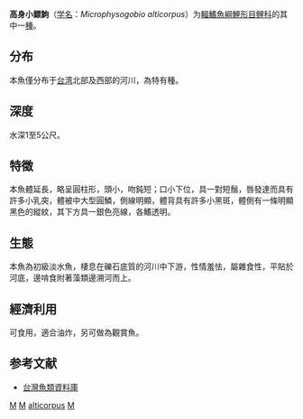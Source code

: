 {{Speciesbox 
| genus = Microphysogobio
| species = alticorpus
| authority = [[Banarescu|Banarescu]] & [[Nalbant|Nalbant]], 1968
| status = NE
| synonyms = *''Microphysogobio brevirostris alticorpus''<br /><small>Banarescu & Nalbant, 1968</small>
}}
'''高身小鳔鮈'''（[[学名|学名]]：''Microphysogobio alticorpus''）为[[輻鰭魚綱|輻鰭魚綱]][[鯉形目|鯉形目]][[鲤科|鲤科]]的其中一[[種|種]]。

==分布==
本魚僅分布于[[台湾|台湾]]北部及西部的河川，為特有種。

==深度==
水深1至5公尺。

==特徵==
本魚體延長，略呈圓柱形，頭小，吻鈍短；口小下位，具一對短鬚，唇發達而具有許多小乳突，體被中大型圓鱗，側線明顯，體背具有許多小黑斑，體側有一條明顯黑色的縱紋，其下方具一銀色亮線，各鰭透明。

==生態==
本魚為初級淡水魚，棲息在礫石底質的河川中下游，性情羞怯，屬雜食性，平貼於河底，邊啃食附著藻類邊溯河而上。

==經濟利用==
可食用，適合油炸，另可做為觀賞魚。

== 参考文献 ==
*[http://fishdb.sinica.edu.tw/ 台灣魚類資料庫] {{Wayback|url=http://fishdb.sinica.edu.tw/ |date=20160304193340 }}

{{Taxonbar}}

[[Category:食用魚|M]]
[[Category:觀賞魚|M]]
[[Category:小鰾鮈屬|alticorpus]]
[[Category:1968年描述的魚類|M]]